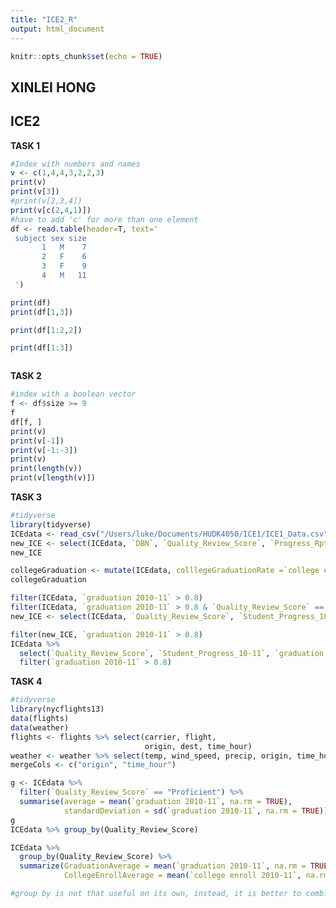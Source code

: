 ```yaml
---
title: "ICE2_R"
output: html_document
---
```


```r
knitr::opts_chunk$set(echo = TRUE)
```


## XINLEI HONG
## ICE2

**TASK 1**

```R
#Index with numbers and names
v <- c(1,4,4,3,2,2,3)
print(v)
print(v[3])
#print(v[2,3,4])
print(v[c(2,4,1)])
#have to add 'c' for more than one element
df <- read.table(header=T, text='
 subject sex size
       1   M    7
       2   F    6
       3   F    9
       4   M   11
 ')

print(df)
print(df[1,3])

print(df[1:2,2])

print(df[1:3])



```



**TASK 2**
```R
#index with a boolean vector
f <- df$size >= 9
f
df[f, ]
print(v)
print(v[-1])
print(v[-1:-3])
print(v)
print(length(v))
print(v[length(v)])
```

**TASK 3**
```R
#tidyverse
library(tidyverse)
ICEdata <- read_csv("/Users/luke/Documents/HUDK4050/ICE1/ICE1_Data.csv")
new_ICE <- select(ICEdata, `DBN`, `Quality_Review_Score`, `Progress_Rpt_10-11`)
new_ICE

collegeGraduation <- mutate(ICEdata, colllegeGraduationRate =`college enroll 2010-11` / `graduation 2010-11`)
collegeGraduation

filter(ICEdata, `graduation 2010-11` > 0.8)
filter(ICEdata, `graduation 2010-11` > 0.8 & `Quality_Review_Score` == "Proficient")
new_ICE <- select(ICEdata, `Quality_Review_Score`, `Student_Progress_10-11`, `graduation 2010-11`)

filter(new_ICE, `graduation 2010-11` > 0.8)
ICEdata %>% 
  select(`Quality_Review_Score`, `Student_Progress_10-11`, `graduation 2010-11`) %>% 
  filter(`graduation 2010-11` > 0.8)
```

**TASK 4**
```R
#tidyverse
library(nycflights13)
data(flights)
data(weather)
flights <- flights %>% select(carrier, flight,
                              origin, dest, time_hour)
weather <- weather %>% select(temp, wind_speed, precip, origin, time_hour)
mergeCols <- c("origin", "time_hour")

g <- ICEdata %>% 
  filter(`Quality_Review_Score` == "Proficient") %>% 
  summarise(average = mean(`graduation 2010-11`, na.rm = TRUE),
            standardDeviation = sd(`graduation 2010-11`, na.rm = TRUE))
g
ICEdata %>% group_by(Quality_Review_Score)

ICEdata %>%
  group_by(Quality_Review_Score) %>% 
  summarize(GraduationAverage = mean(`graduation 2010-11`, na.rm = TRUE),
            CollegeEnrollAverage = mean(`college enroll 2010-11`, na.rm = TRUE))

#group by is not that useful on its own, instead, it is better to combine it with summarize



```



